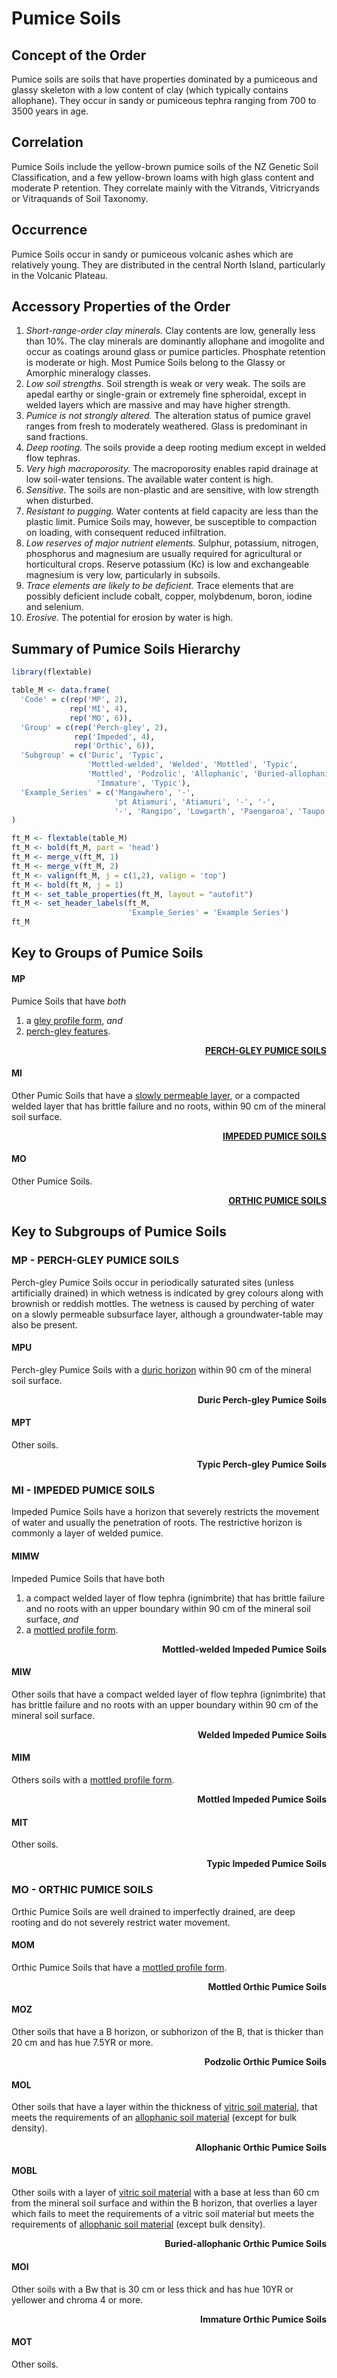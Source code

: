 # Pumice Soils {-#ord-M}

## Concept of the Order {-#con-M}

Pumice soils are soils that have properties dominated by a pumiceous and glassy skeleton with a low content of clay (which typically contains allophane). They occur in sandy or pumiceous tephra ranging from 700 to 3500 years in age.

## Correlation {-#cor-M}

Pumice Soils include the yellow-brown pumice soils of the NZ Genetic Soil Classification, and a few yellow-brown loams with high glass content and moderate P retention. They correlate mainly with the Vitrands, Vitricryands or Vitraquands of Soil Taxonomy.

## Occurrence {-#occ-M}

Pumice Soils occur in sandy or pumiceous volcanic ashes which are relatively young. They are distributed in the central North Island, particularly in the Volcanic Plateau.

## Accessory Properties of the Order {-#acc-M}

1.  _Short-range-order clay minerals._ Clay contents are low, generally less than 10%. The clay minerals are dominantly allophane and imogolite and occur as coatings around glass or pumice particles. Phosphate retention is moderate or high. Most Pumice Soils belong to the Glassy or Amorphic mineralogy classes.
2.  _Low soil strengths._ Soil strength is weak or very weak. The soils are apedal earthy or single-grain or extremely fine spheroidal, except in welded layers which are massive and may have higher strength.
3.  _Pumice is not strongly altered._ The alteration status of pumice gravel ranges from fresh to moderately weathered. Glass is predominant in sand fractions.
4.  _Deep rooting._ The soils provide a deep rooting medium except in welded flow tephras.
5.  _Very high macroporosity._ The macroporosity enables rapid drainage at low soil-water tensions. The available water content is high.
6.  _Sensitive._ The soils are non-plastic and are sensitive, with low strength when disturbed.
7. _Resistant to pugging._ Water contents at field capacity are less than the plastic limit. Pumice Soils may, however, be susceptible to compaction on loading, with consequent reduced infiltration.
8.  _Low reserves of major nutrient elements._ Sulphur, potassium, nitrogen, phosphorus and magnesium are usually required for agricultural or horticultural crops. Reserve potassium (Kc) is low and exchangeable magnesium is very low, particularly in subsoils.
9.  _Trace elements are likely to be deficient._ Trace elements that are possibly deficient include cobalt, copper, molybdenum, boron, iodine and selenium.
10.  _Erosive._ The potential for erosion by water is high.

## Summary of Pumice Soils Hierarchy {-#sum-M}

```r
library(flextable)

table_M <- data.frame(
  'Code' = c(rep('MP', 2),
             rep('MI', 4),
             rep('MO', 6)),
  'Group' = c(rep('Perch-gley', 2),
              rep('Impeded', 4),
              rep('Orthic', 6)),
  'Subgroup' = c('Duric', 'Typic',
                 'Mottled-welded', 'Welded', 'Mottled', 'Typic',
                 'Mottled', 'Podzolic', 'Allophanic', 'Buried-allophanic',
                   'Immature', 'Typic'),
  'Example_Series' = c('Mangawhero', '-',
                       'pt Atiamuri', 'Atiamuri', '-', '-',
                       '-', 'Rangipo', 'Lowgarth', 'Paengaroa', 'Taupo', 'Turangi')
) 

ft_M <- flextable(table_M)
ft_M <- bold(ft_M, part = 'head')
ft_M <- merge_v(ft_M, 1)
ft_M <- merge_v(ft_M, 2)
ft_M <- valign(ft_M, j = c(1,2), valign = 'top')
ft_M <- bold(ft_M, j = 1)
ft_M <- set_table_properties(ft_M, layout = "autofit")
ft_M <- set_header_labels(ft_M, 
                          'Example_Series' = 'Example Series')
ft_M
```

## Key to Groups of Pumice Soils {-#grp-M}

#### __MP__ {-#key-MP}

Pumice Soils that have _both_ 

1.  a [gley profile form](#diag-gleypf), _and_
2.  [perch-gley features](#diag-pgley).

<div style="text-align: right"> [__PERCH-GLEY PUMICE SOILS__](#MP) </div>

#### __MI__ {-#key-MI}

Other Pumic Soils that have a [slowly permeable layer](#diag-slowp), or a compacted welded layer that has brittle failure and no roots, within 90 cm of the mineral soil surface.

<div style="text-align: right"> [__IMPEDED PUMICE SOILS__](#MI) </div>

#### __MO__ {-#key-MO}

Other Pumice Soils.

<div style="text-align: right"> [__ORTHIC PUMICE SOILS__](#MO) </div>

## Key to Subgroups of Pumice Soils {-#sub-M}

### __MP__ - PERCH-GLEY PUMICE SOILS {-#MP}

Perch-gley Pumice Soils occur in periodically saturated sites (unless artificially drained) in which wetness is indicated by grey colours along with brownish or reddish mottles. The wetness is caused by perching of water on a slowly permeable subsurface layer, although a groundwater-table may also be present.

#### __MPU__ {-#key-MPU}

Perch-gley Pumice Soils with a [duric horizon](#diag-dpan) within 90 cm of the mineral soil surface.

<div style="text-align: right"> __Duric Perch-gley Pumice Soils__ </div>

#### __MPT__ {-#key-MPT}

Other soils.

<div style="text-align: right"> __Typic Perch-gley Pumice Soils__ </div>

### __MI__ - IMPEDED PUMICE SOILS {-#MI}

Impeded Pumice Soils have a horizon that severely restricts the movement of water and usually the penetration of roots. The restrictive horizon is commonly a layer of welded pumice.

#### __MIMW__ {-#key-MIMW}

Impeded Pumice Soils that have both

1.  a compact welded layer of flow tephra (ignimbrite) that has brittle failure and no roots with an upper boundary within 90 cm of the mineral soil surface, _and_
2.  a [mottled profile form](#diag-mottpf).

<div style="text-align: right"> __Mottled-welded Impeded Pumice Soils__ </div>

#### __MIW__ {-#key-MIW}

Other soils that have a compact welded layer of flow tephra (ignimbrite) that has brittle failure and no roots with an upper boundary within 90 cm of the mineral soil surface.

<div style="text-align: right"> __Welded Impeded Pumice Soils__ </div>

#### __MIM__ {-#key-MIM}

Others soils with a [mottled profile form](#diag-mottpf).

<div style="text-align: right"> __Mottled Impeded Pumice Soils__ </div>

#### __MIT__ {-#key-MIT}

Other soils.

<div style="text-align: right"> __Typic Impeded Pumice Soils__ </div>

### __MO__ - ORTHIC PUMICE SOILS {-#MO}

Orthic Pumice Soils are well drained to imperfectly drained, are deep rooting and do not severely restrict water movement.

#### __MOM__ {-#key-MOM}

Orthic Pumice Soils that have a [mottled profile form](#diag-mottpf).

<div style="text-align: right"> __Mottled Orthic Pumice Soils__ </div>

#### __MOZ__ {-#key-MOZ}

Other soils that have a B horizon, or subhorizon of the B, that is thicker than 20 cm and has hue 7.5YR or more.

<div style="text-align: right"> __Podzolic Orthic Pumice Soils__ </div>

#### __MOL__ {-#key-MOL}

Other soils that have a layer within the thickness of [vitric soil material](#diag-vitr), that meets the requirements of an [allophanic soil material](#diag-alloph) (except for bulk density).

<div style="text-align: right"> __Allophanic Orthic Pumice Soils__ </div>

#### __MOBL__ {-#key-MOBL}

Other soils with a layer of [vitric soil material](#diag-vitr) with a base at less than 60 cm from the mineral soil surface and within the B horizon, that overlies a layer which fails to meet the requirements of a vitric soil material but meets the requirements of [allophanic soil material](#diag-alloph) (except bulk density).

<div style="text-align: right"> __Buried-allophanic Orthic Pumice Soils__ </div>

#### __MOI__ {-#key-MOI}

Other soils with a Bw that is 30 cm or less thick and has hue 10YR or yellower and chroma 4 or more.

<div style="text-align: right"> __Immature Orthic Pumice Soils__ </div>

#### __MOT__ {-#key-MOT}

Other soils.

